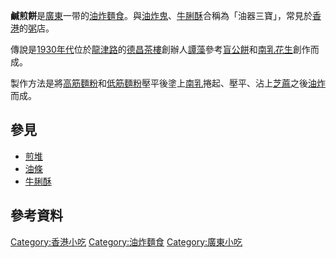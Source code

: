 '''鹹煎餅'''是[[廣東|廣東]]一带的[[油炸麵食|油炸麵食]]。與[[油炸鬼|油炸鬼]]、[[牛脷酥|牛脷酥]]合稱為「油器三寶」，常見於[[香港|香港]]的[[粥|粥]]店。

傳說是[[1930年代|1930年代]]位於[[龍津路|龍津路]]的[[德昌茶樓|德昌茶樓]]創辦人[[譚藻|譚藻]]參考[[盲公餅|盲公餅]]和[[南乳花生|南乳花生]]創作而成。

製作方法是將[[高筋麵粉|高筋麵粉]]和[[低筋麵粉|低筋麵粉]]壓平後塗上[[南乳|南乳]]捲起、壓平、沾上[[芝蔴|芝蔴]]之後[[油炸|油炸]]而成。

== 參見 ==

*[[煎堆|煎堆]]
*[[油條|油條]]
* [[牛脷酥|牛脷酥]]

== 參考資料 ==

{{cite book |title=《香港道地小食系列: 煎、炸、焗》 |pages=P.32 - 37 |date=2016/1 |publisher=中華廚藝學院 |location=香港 |isbn=9789628558506 }}

{{food-stub}}

[[Category:香港小吃|Category:香港小吃]]
[[Category:油炸麵食|Category:油炸麵食]]
[[Category:廣東小吃|Category:廣東小吃]]